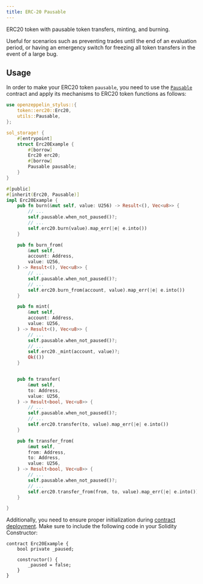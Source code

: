 ```yaml
---
title: ERC-20 Pausable
---
```


ERC20 token with pausable token transfers, minting, and burning.

Useful for scenarios such as preventing trades until the end of an evaluation period, or having an emergency switch for freezing all token transfers in the event of a large bug.

## Usage

In order to make your ERC20 token `pausable`, you need to use the [`Pausable`](https://docs.rs/openzeppelin-stylus/0.1.0/openzeppelin_stylus/utils/pausable/index.html) contract and apply its mechanisms to ERC20 token functions as follows:

```rust
use openzeppelin_stylus::{
    token::erc20::Erc20,
    utils::Pausable,
};

sol_storage! {
    #[entrypoint]
    struct Erc20Example {
        #[borrow]
        Erc20 erc20;
        #[borrow]
        Pausable pausable;
    }
}

#[public]
#[inherit(Erc20, Pausable)]
impl Erc20Example {
    pub fn burn(&mut self, value: U256) -> Result<(), Vec<u8>> {
        // ...
        self.pausable.when_not_paused()?;
        // ...
        self.erc20.burn(value).map_err(|e| e.into())
    }

    pub fn burn_from(
        &mut self,
        account: Address,
        value: U256,
    ) -> Result<(), Vec<u8>> {
        // ...
        self.pausable.when_not_paused()?;
        // ...
        self.erc20.burn_from(account, value).map_err(|e| e.into())
    }

    pub fn mint(
        &mut self,
        account: Address,
        value: U256,
    ) -> Result<(), Vec<u8>> {
        // ...
        self.pausable.when_not_paused()?;
        // ...
        self.erc20._mint(account, value)?;
        Ok(())
    }


    pub fn transfer(
        &mut self,
        to: Address,
        value: U256,
    ) -> Result<bool, Vec<u8>> {
        // ...
        self.pausable.when_not_paused()?;
        // ...
        self.erc20.transfer(to, value).map_err(|e| e.into())
    }

    pub fn transfer_from(
        &mut self,
        from: Address,
        to: Address,
        value: U256,
    ) -> Result<bool, Vec<u8>> {
        // ...
        self.pausable.when_not_paused()?;
        // ...
        self.erc20.transfer_from(from, to, value).map_err(|e| e.into())
    }

}
```

Additionally, you need to ensure proper initialization during [contract deployment](deploy). Make sure to include the following code in your Solidity Constructor:

```solidity
contract Erc20Example {
    bool private _paused;

    constructor() {
        _paused = false;
    }
}
```
